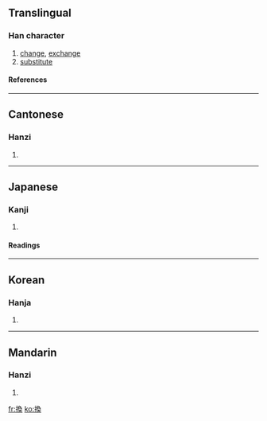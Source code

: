 {{see|换}}

==Translingual==
===Han character===
{{Han char|rn=64|rad=手|as=09|sn=12|four=5703<sub>4</sub>|canj=手弓月大 (QNBK)}}
# [[change]], [[exchange]]
# [[substitute]]
====References====
{{Han ref|kx=0442.140|dkj=12358|dj=0793.130|hdz=31922.041|uh=63DB|ud=25563|bh=B4AB|bd=46251}}
----
==Cantonese==
===Hanzi===
{{yue-hanzi|jyut=|y=wun6}}
# {{defn|Cantonese}}
----
==Japanese==
===Kanji===
{{ja-kanji|grade=|rs=手09}}
# {{defn|Japanese}} 
====Readings====
{{ja-readings|on=[[かん]] (kan)|kun=[[かえる]] (kaeru), [[かわる]] (kawaru)}}
----
==Korean==
===Hanja===
{{ko-hanja|hangeul=환|eumhun=|rv=hwan|mr=hwan|y=hwan}}
# {{defn|Korean}}
----
==Mandarin==
===Hanzi===
{{cmn-hanzi|sim=换|pin=[[huàn]] (huan4)|wg=huan<sup>4</sup>}}
# {{defn|Mandarin}}

[[fr:換]]
[[ko:換]]